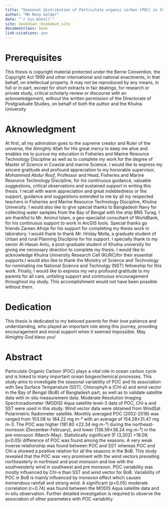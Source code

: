 ```yaml
---
title: "Seasonal distribution of Particulate organic carbon (POC) in the Bay of Bengal using satellite imagery"
author: "Md Rony Golder"
date: "`r Sys.Date()`"
site: bookdown::bookdown_site
documentclass: book
link-citations: yes
---
```

# Prerequisites {-}
This thesis is copyright material protected under the Berne Convention, the Copyright Act 1999 and other international and national enactments, in that behalf, on intellectual property. It may not be reproduced by any means, in full or in part, except for short extracts in fair dealings, for research or private study, critical scholarly review or discourse with an acknowledgement, without the written permission of the Directorate of Postgraduate Studies, on behalf of both the author and the Khulna University

# Aknowledgment {-}
At first, all my admiration goes to the supreme creator and Ruler of the universe, the Almighty Allah for His great mercy to keep me alive and enables me to pursue my education in Fisheries and Marine Resource Technology Discipline as well as to complete my work for the degree of Master of Science in Coastal and marine Science. 
I would like to express my sincere gratitude and profound appreciation to my honorable supervisor, *Mohammad Abdur Rouf*, Professor and Head, Fisheries and Marine Resource Technology Discipline, for his continuous guidance, valuable suggestions, critical observations and sustained support in writing this thesis. 
I recall with warm appreciation and great indebtedness or the support, guidance and suggestions extended to me by all my respected teachers in Fisheries and Marine Resource Technology Discipline, Khulna University. 
I would also like to give special thanks to Bangladesh Navy for collecting water samples from the Bay of Bengal with the ship BNS Turag. I am thankful to Mr. Aminul Islam, a geo-specialist consultant of WorldBank, for his continuous support to work in ArcGIS tools. 
Special thanks go friends Zareen Afroje for his support for completing my thesis work in laboratory. I would thank to thank Mr. Hriday Molla, a graduate student of Urban and rural Planning Discilpine for his support. I specially thank to my senior Al-Hasan Antu, a post-graduate student of Khulna university for giving me necessary direction to complete my thesis. I would like to acknowledge Khulna University Research Cell (KURC)for their essential supports.I would also like to thank the Ministry of Science and Technology for nominating me National Science and Technolgy (NST) fellowship for this work.
Finally, I would like to express my very profound gratitude to my parents for all care, unfailing support and continuous encouragement throughout my study. This accomplishment would not have been possible without them.


# Dedication {-}
This thesis is dedicated to my beloved parents for their love patience and understanding, who played an important role along this journey, providing encouragement and moral support when it seemed impossible. May Almighty God bless you!

# Abstract {-}
Particulate Organic Carbon (POC) plays a vital role in ocean carbon cycle and is linked to many important ocean biogeochemical processes. This study aims to investigate the seasonal variability of POC and its association with Sea Surface Temperature (SST), Chlorophyll-a (Chl-a) and wind vector in the Bay of Bengal (BoB) of Bangladesh part, as well as to validate satellite data with in-situ measurement data. Moderate Resolution Imaging Spectroradiometer (MODIS) Aqua satellite level-3 data of POC, Chl-a and SST were used in this study. Wind vector data were obtained from WindSat Polarimetric Radiometer satellite. Monthly averaged POC (2002-2019) was ranged from 103.08 to 184.22 mg m-³ with an average of 154.28±31.47 mg m-3. The POC was higher (181.80 ±22.34 mg m-³) during the northeast-monsoon (December-February), and lower (136.56±36.24 mg m-³) in the pre-monsoon (March-May). Statistically significant (F (3,202) =18.09; p<0.05) difference of POC was found among the seasons. A very weak inverse relationship was found between POC and SST whereas POC and Chl-a showed a positive relation for all the seasons in the BoB. This study revealed that the POC was very prominent with the wind vectors prevailing northeasterly in northeast and post monsoon and low with the southwesterly wind in southwest and pre monsoon. POC variability was mostly influenced by Chl-a than SST and wind vector for BoB. Variability of POC in BoB is mainly influenced by monsoon effect which causes tremendous rainfall and strong wind. A significant (p<0.05) moderate correlation (r=0.74) was found between the MODIS Aqua satellite data and in-situ observation. Further detailed investigation is required to observe the association of other parameters with POC variability.